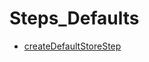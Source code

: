 
# Steps\_Defaults

- [createDefaultStoreStep](../../functions/core_flows.createDefaultStoreStep/page.mdx)
